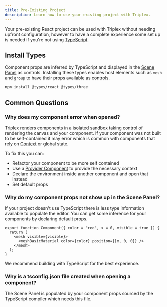```yaml
---
title: Pre-Existing Project
description: Learn how to use your existing project with Triplex.
---
```


Your pre-existing React project can be used with Triplex without needing upfront configuration, however to have a complete experience some set up is needed if you're not using [TypeScript](https://www.typescriptlang.org/).

## Install Types

Component props are inferred by TypeScript and displayed in the [Scene Panel](/docs/building-your-scene/learn-the-ui/scene-panel) as controls. Installing these types enables host elements such as `mesh` and `group` to have their props available as controls.

```bash
npm install @types/react @types/three
```

## Common Questions

### Why does my component error when opened?

Triplex renders components in a isolated sandbox taking control of rendering the canvas and your component. If your component was not built to be self-contained it may error which is common with components that rely on [Context](https://react.dev/learn/passing-data-deeply-with-context) or global state.

To fix this you can:

- Refactor your component to be more self contained
- Use a [Provider Component](/docs/building-your-scene/project-config#provider-component) to provide the necessary context
- Declare the environment inside another component and open that instead
- Set default props

### Why do my component props not show up in the Scene Panel?

If your project doesn't use TypeScript there is less type information available to populate the editor. You can get some inference for your components by declaring default props.

```tsx /color = "red"/ /x = 0/ /visible = true/
export function Component({ color = "red", x = 0, visible = true }) {
  return (
    <mesh visible={visible}>
      <meshBasicMaterial color={color} position={[x, 0, 0]} />
    </mesh>
  );
}
```

We recommend building with TypeScript for the best experience.

### Why is a tsconfig.json file created when opening a component?

The Scene Panel is populated by your component props sourced by the TypeScript compiler which needs this file.
